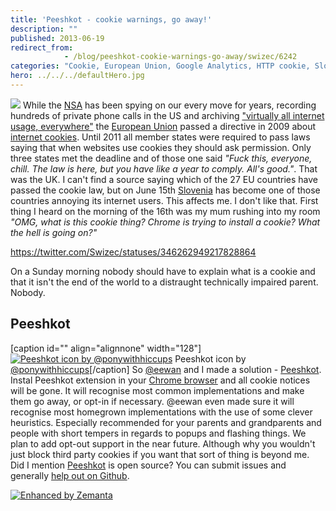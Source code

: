 ```yaml
---
title: 'Peeshkot - cookie warnings, go away!'
description: ""
published: 2013-06-19
redirect_from: 
            - /blog/peeshkot-cookie-warnings-go-away/swizec/6242
categories: "Cookie, European Union, Google Analytics, HTTP cookie, Slovenia, Uncategorized"
hero: ../../../defaultHero.jpg
---
```


![](https://www.filepicker.io/api/file/nUpYuoErSieYKXEEti7b) While the [NSA](<http://maps.google.com/maps?ll=39.109,-76.77&spn=0.01,0.01&q=39.109,-76.77 (National%20Security%20Agency)&t=h> "National Security Agency") has been spying on our every move for years, recording hundreds of private phone calls in the US and archiving ["virtually all internet usage, everywhere"](http://www.wsws.org/en/articles/2013/06/17/nsap-j17.html) the [European Union](http://en.wikipedia.org/wiki/European_Union "European Union") passed a directive in 2009 about [internet cookies](http://en.wikipedia.org/wiki/HTTP_cookie "HTTP cookie"). Until 2011 all member states were required to pass laws saying that when websites use cookies they should ask permission. Only three states met the deadline and of those one said _"Fuck this, everyone, chill. The law is here, but you have like a year to comply. All's good."_. That was the UK. I can't find a source saying which of the 27 EU countries have passed the cookie law, but on June 15th [Slovenia](<http://maps.google.com/maps?ll=46.05,14.5&spn=10.0,10.0&q=46.05,14.5 (Slovenia)&t=h> "Slovenia") has become one of those countries annoying its internet users. This affects me. I don't like that. First thing I heard on the morning of the 16th was my mum rushing into my room _"OMG, what is this cookie thing? Chrome is trying to install a cookie? What the hell is going on?"_

<https://twitter.com/Swizec/statuses/346262949217828864>

On a Sunday morning nobody should have to explain what is a cookie and that it isn't the end of the world to a distraught technically impaired parent. Nobody.

## Peeshkot

\[caption id="" align="alignnone" width="128"][![Peeshkot icon by @ponywithhiccups](https://www.filepicker.io/api/file/p0gQmwoMRbqgjKkogBwN "Peeshkot icon by @ponywithhiccups")](https://chrome.google.com/webstore/detail/peeshkot/idfkeeahcifaocjonphgjmpmmfonahle) Peeshkot icon by [@ponywithhiccups](https://twitter.com/ponywithhiccups)\[/caption] So [@eewan](https://twitter.com/eewan) and I made a solution - [Peeshkot](https://chrome.google.com/webstore/detail/peeshkot/idfkeeahcifaocjonphgjmpmmfonahle). Instal Peeshkot extension in your [Chrome browser](http://https://www.google.com/chrome "Google Chrome") and all cookie notices will be gone. It will recognise most common implementations and make them go away, or opt-in if necessary. @eewan even made sure it will recognise most homegrown implementations with the use of some clever heuristics. Especially recommended for your parents and grandparents and people with short tempers in regards to popups and flashing things. We plan to add opt-out support in the near future. Although why you wouldn't just block third party cookies if you want that sort of thing is beyond me. Did I mention [Peeshkot](https://chrome.google.com/webstore/detail/peeshkot/idfkeeahcifaocjonphgjmpmmfonahle) is open source? You can submit issues and generally [help out on Github](https://github.com/Swizec/Peeshkot).

[![Enhanced by Zemanta](http://img.zemanta.com/zemified_e.png?x-id=95b746e3-f532-49e2-9273-5460d93d564a)](http://www.zemanta.com/?px "Enhanced by Zemanta")
